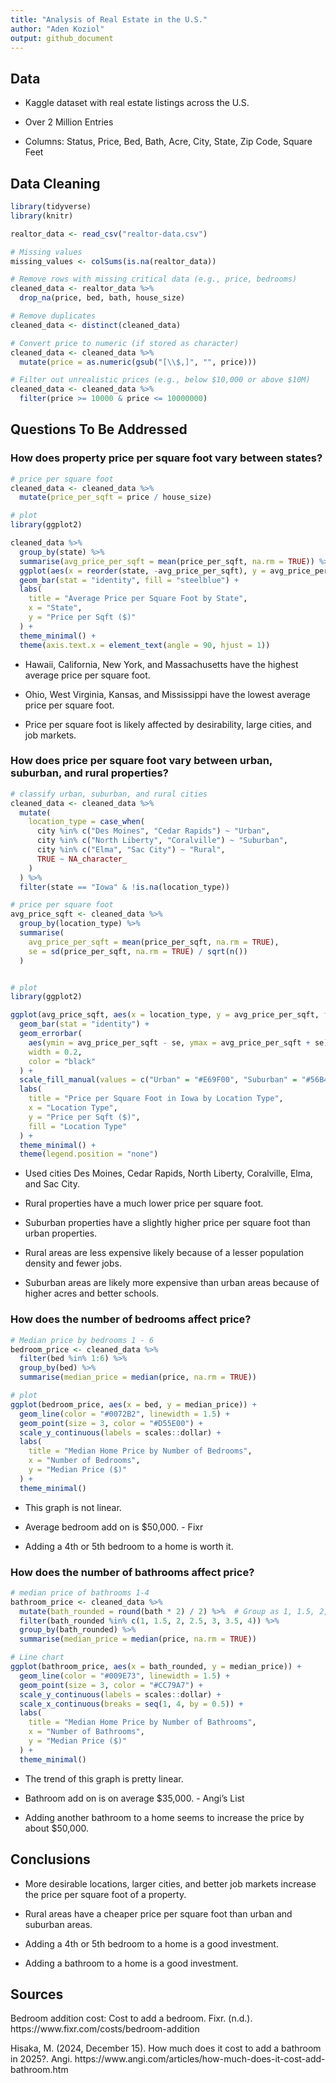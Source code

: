 ```yaml
---
title: "Analysis of Real Estate in the U.S."
author: "Aden Koziol"
output: github_document
---
```


## Data
- Kaggle dataset with real estate listings across the U.S.

- Over 2 Million Entries

- Columns: Status, Price, Bed, Bath, Acre, City, State, Zip Code, Square Feet


## Data Cleaning

```r
library(tidyverse)
library(knitr)

realtor_data <- read_csv("realtor-data.csv")

# Missing values
missing_values <- colSums(is.na(realtor_data))

# Remove rows with missing critical data (e.g., price, bedrooms)
cleaned_data <- realtor_data %>%
  drop_na(price, bed, bath, house_size)

# Remove duplicates
cleaned_data <- distinct(cleaned_data)

# Convert price to numeric (if stored as character)
cleaned_data <- cleaned_data %>%
  mutate(price = as.numeric(gsub("[\\$,]", "", price)))

# Filter out unrealistic prices (e.g., below $10,000 or above $10M)
cleaned_data <- cleaned_data %>%
  filter(price >= 10000 & price <= 10000000)
```

## Questions To Be Addressed

### How does property price per square foot vary between states?

```r
# price per square foot
cleaned_data <- cleaned_data %>%
  mutate(price_per_sqft = price / house_size)

# plot
library(ggplot2)

cleaned_data %>%
  group_by(state) %>%
  summarise(avg_price_per_sqft = mean(price_per_sqft, na.rm = TRUE)) %>%
  ggplot(aes(x = reorder(state, -avg_price_per_sqft), y = avg_price_per_sqft)) +
  geom_bar(stat = "identity", fill = "steelblue") +
  labs(
    title = "Average Price per Square Foot by State",
    x = "State",
    y = "Price per Sqft ($)"
  ) +
  theme_minimal() +
  theme(axis.text.x = element_text(angle = 90, hjust = 1))
```

- Hawaii, California, New York, and Massachusetts have the highest average price per square foot. 

- Ohio, West Virginia, Kansas, and Mississippi have the lowest average price per square foot.

- Price per square foot is likely affected by desirability, large cities, and job markets.


### How does price per square foot vary between urban, suburban, and rural properties?

```r
# classify urban, suburban, and rural cities
cleaned_data <- cleaned_data %>%
  mutate(
    location_type = case_when(
      city %in% c("Des Moines", "Cedar Rapids") ~ "Urban",
      city %in% c("North Liberty", "Coralville") ~ "Suburban",
      city %in% c("Elma", "Sac City") ~ "Rural",
      TRUE ~ NA_character_
    )
  ) %>%
  filter(state == "Iowa" & !is.na(location_type)) 

# price per square foot
avg_price_sqft <- cleaned_data %>%
  group_by(location_type) %>%
  summarise(
    avg_price_per_sqft = mean(price_per_sqft, na.rm = TRUE),
    se = sd(price_per_sqft, na.rm = TRUE) / sqrt(n())
  )


# plot
library(ggplot2)

ggplot(avg_price_sqft, aes(x = location_type, y = avg_price_per_sqft, fill = location_type)) +
  geom_bar(stat = "identity") +
  geom_errorbar(
    aes(ymin = avg_price_per_sqft - se, ymax = avg_price_per_sqft + se),
    width = 0.2,
    color = "black"
  ) +
  scale_fill_manual(values = c("Urban" = "#E69F00", "Suburban" = "#56B4E9", "Rural" = "#009E73")) +
  labs(
    title = "Price per Square Foot in Iowa by Location Type",
    x = "Location Type",
    y = "Price per Sqft ($)",
    fill = "Location Type"
  ) +
  theme_minimal() +
  theme(legend.position = "none")
```

- Used cities Des Moines, Cedar Rapids, North Liberty, Coralville, Elma, and Sac City.

- Rural properties have a much lower price per square foot.

- Suburban properties have a slightly higher price per square foot than urban properties.

- Rural areas are less expensive likely because of a lesser population density and fewer jobs.

- Suburban areas are likely more expensive than urban areas because of higher acres and better schools.



### How does the number of bedrooms affect price?

```r
# Median price by bedrooms 1 - 6
bedroom_price <- cleaned_data %>%
  filter(bed %in% 1:6) %>%
  group_by(bed) %>%
  summarise(median_price = median(price, na.rm = TRUE))

# plot
ggplot(bedroom_price, aes(x = bed, y = median_price)) +
  geom_line(color = "#0072B2", linewidth = 1.5) +
  geom_point(size = 3, color = "#D55E00") +
  scale_y_continuous(labels = scales::dollar) +
  labs(
    title = "Median Home Price by Number of Bedrooms",
    x = "Number of Bedrooms",
    y = "Median Price ($)"
  ) +
  theme_minimal()
```

- This graph is not linear.

- Average bedroom add on is $50,000. - Fixr

- Adding a 4th or 5th bedroom to a home is worth it.


### How does the number of bathrooms affect price?
```r
# median price of bathrooms 1-4
bathroom_price <- cleaned_data %>%
  mutate(bath_rounded = round(bath * 2) / 2) %>%  # Group as 1, 1.5, 2, etc.
  filter(bath_rounded %in% c(1, 1.5, 2, 2.5, 3, 3.5, 4)) %>%
  group_by(bath_rounded) %>%
  summarise(median_price = median(price, na.rm = TRUE))

# Line chart
ggplot(bathroom_price, aes(x = bath_rounded, y = median_price)) +
  geom_line(color = "#009E73", linewidth = 1.5) +
  geom_point(size = 3, color = "#CC79A7") +
  scale_y_continuous(labels = scales::dollar) +
  scale_x_continuous(breaks = seq(1, 4, by = 0.5)) +
  labs(
    title = "Median Home Price by Number of Bathrooms",
    x = "Number of Bathrooms",
    y = "Median Price ($)"
  ) +
  theme_minimal()
```

- The trend of this graph is pretty linear.

- Bathroom add on is on average $35,000. - Angi’s List

- Adding another bathroom to a home seems to increase the price by about $50,000.

## Conclusions
- More desirable locations, larger cities, and better job markets increase the price per square foot of a property.

- Rural areas have a cheaper price per square foot than urban and suburban areas.

- Adding a 4th or 5th bedroom to a home is a good investment.

- Adding a bathroom to a home is a good investment.

## Sources
Bedroom addition cost: Cost to add a bedroom. Fixr. (n.d.). https://www.fixr.com/costs/bedroom-addition

Hisaka, M. (2024, December 15). How much does it cost to add a bathroom in 2025?. Angi. https://www.angi.com/articles/how-much-does-it-cost-add-bathroom.htm
